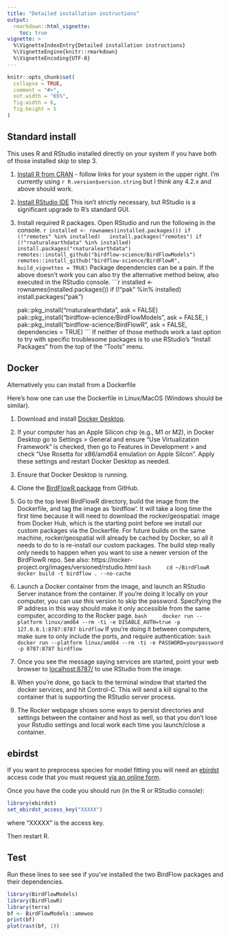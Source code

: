 ```yaml
---
title: "Detailed installation instructions"
output: 
  rmarkdown::html_vignette:
    toc: true
vignette: >
  %\VignetteIndexEntry{Detailed installation instructions}
  %\VignetteEngine{knitr::rmarkdown}
  %\VignetteEncoding{UTF-8}
---
```


```r
knitr::opts_chunk$set(
  collapse = TRUE,
  comment = "#>",
  out.width = "65%",
  fig.width = 6,
  fig.height = 5
)
```

## Standard install

This uses R and RStudio installed directly on your system if you have both of those installed skip to step 3.

1. [Install R from CRAN](https://cran.r-project.org/) - follow links for your system in the 
  upper right.  I'm currently using `r R.version$version.string` but I think any 
  4.2.x and above should work.

1. [Install RStudio IDE](https://posit.co/download/rstudio-desktop/) This isn't strictly necessary, but RStudio is a significant upgrade to R's standard GUI.

1. Install required R packages.
  Open RStudio and run the following in the console.
    ```r
installed <- rownames(installed.packages())
if (!"remotes" %in% installed)
  install.packages("remotes")
if (!"rnaturalearthdata" %in% installed)
  install.packages("rnaturalearthdata")
remotes::install_github("birdflow-science/BirdFlowModels")
remotes::install_github("birdflow-science/BirdFlowR", build_vignettes = TRUE)
    ```
   Package dependencies can be a pain. If the above doesn't work you can also try the alternative method below, also executed in the RStudio console.
    ```r
    installed <- rownames(installed.packages())
    if (!"pak" %in% installed)
      install.packages("pak")

    pak::pkg_install("rnaturalearthdata", ask = FALSE)
    pak::pkg_install("birdflow-science/BirdFlowModels", ask = FALSE, )
    pak::pkg_install("birdflow-science/BirdFlowR", ask = FALSE,
                     dependencies = TRUE)
    ```
   If neither of those methods work a last option to try with specific 
   troublesome packages is to use RStudio's "Install Packages" from the top 
   of the "Tools" menu.

## Docker

Alternatively you can install from a Dockerfile

Here's how one can use the Dockerfile in Linux/MacOS (Windows should be similar).

1. Download and install [Docker Desktop](https://www.docker.com/products/docker-desktop/).

1. If your computer has an Apple Silicon chip (e.g., M1 or M2), in Docker Desktop go to Settings > General and ensure "Use Virtualization Framework" is checked, then go to Features in Development > and check "Use Rosetta for x86/amd64 emulation on Apple Silcon". Apply these settings and restart Docker Desktop as needed.

1. Ensure that Docker Desktop is running.

1. Clone the [BirdFlowR package](https://github.com/birdflow-science/BirdFlowR) from GitHub.

1. Go to the top level BirdFlowR directory, build the image from the Dockerfile, and tag the image as 'birdflow'.  It will take a long time the first time because it will need to download the rocker/geospatial:<version> image from Docker Hub, which is the starting point before we install our custom packages via the Dockerfile.  For future builds on the same machine, rocker/geospatial will already be cached by Docker, so all it needs to do to is re-install our custom packages. The build step really only needs to happen when you want to use a newer version of the BirdFlowR repo. See also: https://rocker-project.org/images/versioned/rstudio.html
    ```bash
    cd ~/BirdFlowR
    docker build -t birdflow . --no-cache
    ```
1. Launch a Docker container from the image, and launch an RStudio Server instance from the container.  If you're doing it locally on your computer, you can use this version to skip the password. Specifying the IP address in this way should make it only accessible from the same computer, according to the Rocker page.
    ```bash
    docker run --platform linux/amd64 --rm -ti -e DISABLE_AUTH=true -p 127.0.0.1:8787:8787 birdflow
    ```
    If you're doing it between computers, make sure to only include the ports, and require authentication:
    ```bash
    docker run --platform linux/amd64 --rm -ti -e PASSWORD=yourpassword -p 8787:8787 birdflow
    ```
1. Once you see the message saying services are started, point your web browser to [localhost:8787/](localhost:8787/) to use RStudio from the image.

1. When you're done, go back to the terminal window that started the docker services, and hit Control-C.  This will send a kill signal to the container that is supporting the RStudio server process.

1. The Rocker webpage shows some ways to persist directories and settings between the container and host as well, so that you don't lose your Rstudio settings and local work each time you launch/close a container.

## ebirdst

If you want to preprocess species for model fitting you will need an  [ebirdst](https://ebird.github.io/ebirdst/) access code that you must request [via an online form](https://ebird.org/st/request).  

Once you have the code you should run (in the R or RStudio console):
```r
library(ebirdst)
set_ebirdst_access_key("XXXXX")
```
where "XXXXX" is the access key.

Then restart R.

## Test

Run these lines to see see if you've installed the two BirdFlow packages and their dependencies.
```r
library(BirdFlowModels)
library(BirdFlowR)
library(terra)
bf <- BirdFlowModels::amewoo
print(bf)
plot(rast(bf, 1))
```

